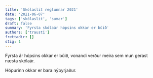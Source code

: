 ```yaml
---
title: 'Skólaslit reglunnar 2021'
date: '2021-06-07'
tags: ['skólaslit', 'sumar']
draft: false
summary: 'Fyrsta skólaár hópsins okkar er búið'
authors: ['trausti']
frettadir: []
stig: 1
---
```


Fyrsta ár hópsins okkar er búið, vonandi verður meira sem mun gerast næsta skólaár.

Hópurinn okkar er bara nýbyrjaður.
